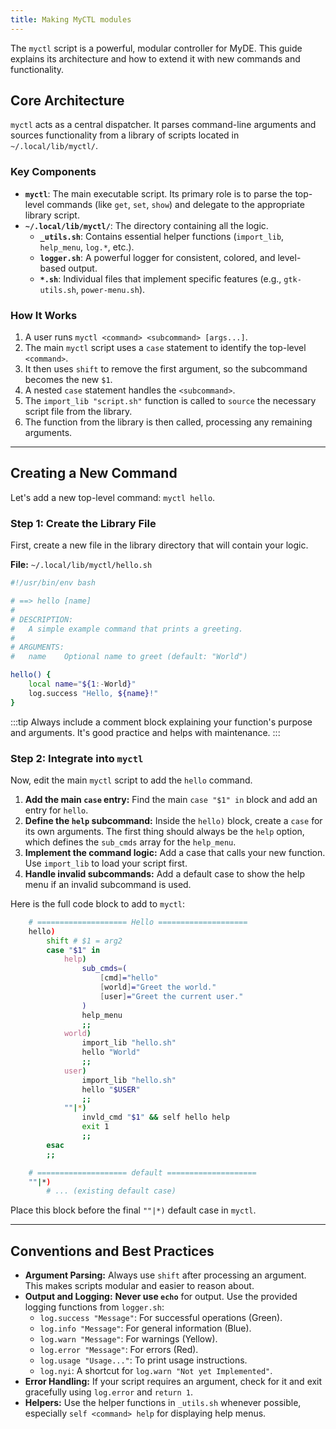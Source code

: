 ```yaml
---
title: Making MyCTL modules
---
```


The `myctl` script is a powerful, modular controller for MyDE. This guide explains its architecture and how to extend it with new commands and functionality.

## Core Architecture

`myctl` acts as a central dispatcher. It parses command-line arguments and sources functionality from a library of scripts located in `~/.local/lib/myctl/`.

### Key Components

- **`myctl`**: The main executable script. Its primary role is to parse the top-level commands (like `get`, `set`, `show`) and delegate to the appropriate library script.
- **`~/.local/lib/myctl/`**: The directory containing all the logic.
  - **`_utils.sh`**: Contains essential helper functions (`import_lib`, `help_menu`, `log.*`, etc.).
  - **`logger.sh`**: A powerful logger for consistent, colored, and level-based output.
  - **`*.sh`**: Individual files that implement specific features (e.g., `gtk-utils.sh`, `power-menu.sh`).

### How It Works

1.  A user runs `myctl <command> <subcommand> [args...]`.
2.  The main `myctl` script uses a `case` statement to identify the top-level `<command>`.
3.  It then uses `shift` to remove the first argument, so the subcommand becomes the new `$1`.
4.  A nested `case` statement handles the `<subcommand>`.
5.  The `import_lib "script.sh"` function is called to `source` the necessary script file from the library.
6.  The function from the library is then called, processing any remaining arguments.

---

## Creating a New Command

Let's add a new top-level command: `myctl hello`.

### Step 1: Create the Library File

First, create a new file in the library directory that will contain your logic.

**File:** `~/.local/lib/myctl/hello.sh`
```bash
#!/usr/bin/env bash

# ==> hello [name]
#
# DESCRIPTION:
#   A simple example command that prints a greeting.
#
# ARGUMENTS:
#   name    Optional name to greet (default: "World")

hello() {
    local name="${1:-World}"
    log.success "Hello, ${name}!"
}
```
:::tip
Always include a comment block explaining your function's purpose and arguments. It's good practice and helps with maintenance.
:::

### Step 2: Integrate into `myctl`

Now, edit the main `myctl` script to add the `hello` command.

1.  **Add the main `case` entry:** Find the main `case "$1" in` block and add an entry for `hello`.
2.  **Define the `help` subcommand:** Inside the `hello)` block, create a `case` for its own arguments. The first thing should always be the `help` option, which defines the `sub_cmds` array for the `help_menu`.
3.  **Implement the command logic:** Add a case that calls your new function. Use `import_lib` to load your script first.
4.  **Handle invalid subcommands:** Add a default case to show the help menu if an invalid subcommand is used.

Here is the full code block to add to `myctl`:

```bash
    # ==================== Hello ====================
    hello)
        shift # $1 = arg2
        case "$1" in
            help)
                sub_cmds=(
                    [cmd]="hello"
                    [world]="Greet the world."
                    [user]="Greet the current user."
                )
                help_menu
                ;;
            world)
                import_lib "hello.sh"
                hello "World"
                ;;
            user)
                import_lib "hello.sh"
                hello "$USER"
                ;;
            ""|*)
                invld_cmd "$1" && self hello help
                exit 1
                ;;
        esac
        ;;

    # ==================== default ====================
    ""|*)
        # ... (existing default case)
```

Place this block before the final `""|*)` default case in `myctl`.

---

## Conventions and Best Practices

- **Argument Parsing:** Always use `shift` after processing an argument. This makes scripts modular and easier to reason about.
- **Output and Logging:** **Never use `echo`** for output. Use the provided logging functions from `logger.sh`:
  - `log.success "Message"`: For successful operations (Green).
  - `log.info "Message"`: For general information (Blue).
  - `log.warn "Message"`: For warnings (Yellow).
  - `log.error "Message"`: For errors (Red).
  - `log.usage "Usage..."`: To print usage instructions.
  - `log.nyi`: A shortcut for `log.warn "Not yet Implemented"`.
- **Error Handling:** If your script requires an argument, check for it and exit gracefully using `log.error` and `return 1`.
- **Helpers:** Use the helper functions in `_utils.sh` whenever possible, especially `self <command> help` for displaying help menus.
